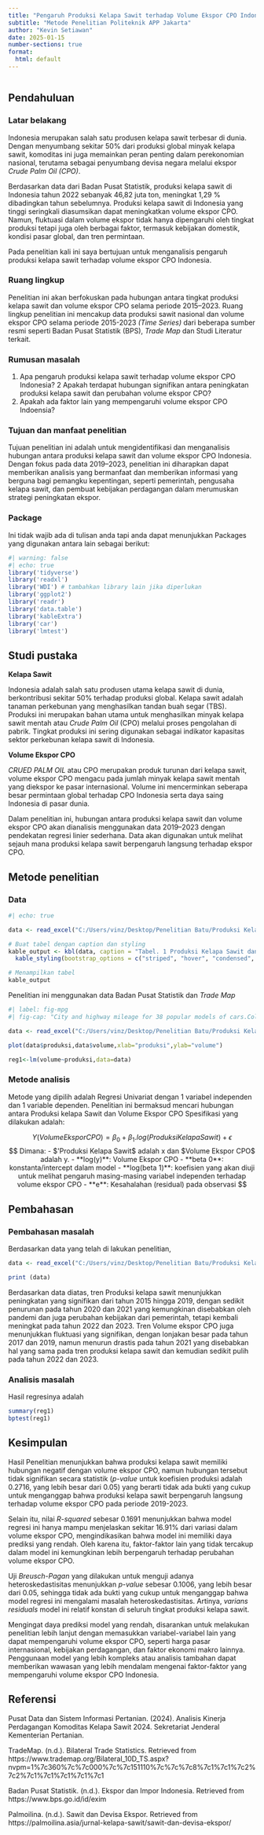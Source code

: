 ---
title: "Pengaruh Produksi Kelapa Sawit terhadap Volume Ekspor CPO Indonesia"
subtitle: "Metode Penelitian Politeknik APP Jakarta"
author: "Kevin Setiawan"
date: 2025-01-15
number-sections: true
format:
  html: default
---

![](Logo_Politeknik_APP.png){alt="" style="display: block; margin: auto;"}


## Pendahuluan

### Latar belakang

Indonesia merupakan salah satu produsen kelapa sawit terbesar di dunia. Dengan menyumbang sekitar 50% dari produksi global minyak kelapa sawit, komoditas ini juga memainkan peran penting dalam perekonomian nasional, terutama sebagai penyumbang devisa negara melalui ekspor *Crude Palm Oil (CPO)*.

Berdasarkan data dari Badan Pusat Statistik, produksi kelapa sawit di Indonesia tahun 2022 sebanyak 46,82 juta ton, meningkat 1,29 % dibadingkan tahun sebelumnya. Produksi kelapa sawit di Indonesia yang tinggi seringkali diasumsikan dapat meningkatkan volume ekspor CPO. Namun, fluktuasi dalam volume ekspor tidak hanya dipengaruhi oleh tingkat produksi tetapi juga oleh berbagai faktor, termasuk kebijakan domestik, kondisi pasar global, dan tren permintaan.

Pada penelitian kali ini saya bertujuan untuk menganalisis pengaruh produksi kelapa sawit terhadap volume ekspor CPO Indonesia.

### Ruang lingkup

Penelitian ini akan berfokuskan pada hubungan antara tingkat produksi kelapa sawit dan volume ekspor CPO selama periode 2015–2023. Ruang lingkup penelitian ini mencakup data produksi sawit nasional dan volume ekspor CPO selama periode 2015-2023 *(Time Series)* dari beberapa sumber resmi seperti Badan Pusat Statistik (BPS), *Trade Map* dan Studi Literatur terkait.

### Rumusan masalah

1.  Apa pengaruh produksi kelapa sawit terhadap volume ekspor CPO Indonesia? 2 Apakah terdapat hubungan signifikan antara peningkatan produksi kelapa sawit dan perubahan volume ekspor CPO?
2.  Apakah ada faktor lain yang mempengaruhi volume ekspor CPO Indoensia?

### Tujuan dan manfaat penelitian

Tujuan penelitian ini adalah untuk mengidentifikasi dan menganalisis hubungan antara produksi kelapa sawit dan volume ekspor CPO Indonesia. Dengan fokus pada data 2019–2023, penelitian ini diharapkan dapat memberikan analisis yang bermanfaat dan memberikan informasi yang berguna bagi pemangku kepentingan, seperti pemerintah, pengusaha kelapa sawit, dan pembuat kebijakan perdagangan dalam merumuskan strategi peningkatan ekspor.

### Package

Ini tidak wajib ada di tulisan anda tapi anda dapat menunjukkan Packages yang digunakan antara lain sebagai berikut:

```{r}
#| warning: false
#| echo: true
library('tidyverse')
library('readxl')
library('WDI') # tambahkan library lain jika diperlukan
library('ggplot2') 
library('readr')
library('data.table')
library('kableExtra')
library('car')
library('lmtest')

```

## Studi pustaka

**Kelapa Sawit**

Indonesia adalah salah satu produsen utama kelapa sawit di dunia, berkontribusi sekitar 50% terhadap produksi global. Kelapa sawit adalah tanaman perkebunan yang menghasilkan tandan buah segar (TBS). Produksi ini merupakan bahan utama untuk menghasilkan minyak kelapa sawit mentah atau *Crude Palm Oil* (CPO) melalui proses pengolahan di pabrik. Tingkat produksi ini sering digunakan sebagai indikator kapasitas sektor perkebunan kelapa sawit di Indonesia.

**Volume Ekspor CPO**

*CRUED PALM OIL* atau CPO merupakan produk turunan dari kelapa sawit, volume ekspor CPO mengacu pada jumlah minyak kelapa sawit mentah yang diekspor ke pasar internasional. Volume ini mencerminkan seberapa besar permintaan global terhadap CPO Indonesia serta daya saing Indonesia di pasar dunia.

Dalam penelitian ini, hubungan antara produksi kelapa sawit dan volume ekspor CPO akan dianalisis menggunakan data 2019–2023 dengan pendekatan regresi linier sederhana. Data akan digunakan untuk melihat sejauh mana produksi kelapa sawit berpengaruh langsung terhadap ekspor CPO.

## Metode penelitian

### Data

```{r}
#| echo: true

data <- read_excel("C:/Users/vinz/Desktop/Penelitian Batu/Produksi Kelapa Sawit dan Volume Ekspor CPO (2019-2023).xlsx", col_names = TRUE)

# Buat tabel dengan caption dan styling
kable_output <- kbl(data, caption = "Tabel. 1 Produksi Kelapa Sawit dan Volume Ekspor CPO (2015-2023) Ton") %>% 
  kable_styling(bootstrap_options = c("striped", "hover", "condensed", "responsive"))

# Menampilkan tabel
kable_output


```

Penelitian ini menggunakan data Badan Pusat Statistik dan *Trade Map*

```{r}
#| label: fig-mpg
#| fig-cap: "City and highway mileage for 38 popular models of cars.Color by number of cylinders"

data <- read_excel("C:/Users/vinz/Desktop/Penelitian Batu/Produksi Kelapa Sawit dan Volume Ekspor CPO (2019-2023).xlsx", col_names = TRUE)

plot(data$produksi,data$volume,xlab="produksi",ylab="volume")

reg1<-lm(volume~produksi,data=data)

```

### Metode analisis

Metode yang dipilih adalah Regresi Univariat dengan 1 variabel independen dan 1 variable dependen. Penelitian ini bermaksud mencari hubungan antara Produksi kelapa Sawit dan Volume Ekspor CPO Spesifikasi yang dilakukan adalah:

$$
Y(VolumeEksporCPO)=\beta_0 + \beta_1. log(ProduksiKelapaSawit)+ \epsilon
$$ $$
Dimana:
- $'Produksi Kelapa Sawit$ adalah x dan $Volume Ekspor CPO$ adalah y.
- **log(y)**: Volume Ekspor CPO
- **beta 0**: konstanta/intercept dalam model
- **log(beta 1)**: koefisien yang akan diuji untuk melihat pengaruh masing-masing variabel independen terhadap volume ekspor CPO 
- **e**: Kesahalahan (residual) pada observasi
$$

## Pembahasan

### Pembahasan masalah

Berdasarkan data yang telah di lakukan penelitian,

```{r}
data <- read_excel("C:/Users/vinz/Desktop/Penelitian Batu/Produksi Kelapa Sawit dan Volume Ekspor CPO (2019-2023).xlsx", col_names = TRUE)

print (data)
```

Berdasarkan data diatas, tren Produksi kelapa sawit menunjukkan peningkatan yang signifikan dari tahun 2015 hingga 2019, dengan sedikit penurunan pada tahun 2020 dan 2021 yang kemungkinan disebabkan oleh pandemi dan juga perubahan kebijakan dari pemerintah, tetapi kembali meningkat pada tahun 2022 dan 2023. Tren Volume ekspor CPO juga menunjukkan fluktuasi yang signifikan, dengan lonjakan besar pada tahun 2017 dan 2019, namun menurun drastis pada tahun 2021 yang disebabkan hal yang sama pada tren produksi kelapa sawit dan kemudian sedikit pulih pada tahun 2022 dan 2023.

### Analisis masalah

Hasil regresinya adalah

```{r}
summary(reg1)
bptest(reg1)

```

## Kesimpulan

Hasil Penelitian menunjukkan bahwa produksi kelapa sawit memiliki hubungan negatif dengan volume ekspor CPO, namun hubungan tersebut tidak signifikan secara statistik (*p-value* untuk koefisien produksi adalah 0.2716, yang lebih besar dari 0.05) yang berarti tidak ada bukti yang cukup untuk menganggap bahwa produksi kelapa sawit berpengaruh langsung terhadap volume ekspor CPO pada periode 2019-2023.

Selain itu, nilai *R-squared* sebesar 0.1691 menunjukkan bahwa model regresi ini hanya mampu menjelaskan sekitar 16.91% dari variasi dalam volume ekspor CPO, mengindikasikan bahwa model ini memiliki daya prediksi yang rendah. Oleh karena itu, faktor-faktor lain yang tidak tercakup dalam model ini kemungkinan lebih berpengaruh terhadap perubahan volume ekspor CPO.

Uji *Breusch-Pagan* yang dilakukan untuk menguji adanya heteroskedastisitas menunjukkan *p-value* sebesar 0.1006, yang lebih besar dari 0.05, sehingga tidak ada bukti yang cukup untuk menganggap bahwa model regresi ini mengalami masalah heteroskedastisitas. Artinya, *varians residuals* model ini relatif konstan di seluruh tingkat produksi kelapa sawit.

Mengingat daya prediksi model yang rendah, disarankan untuk melakukan penelitian lebih lanjut dengan memasukkan variabel-variabel lain yang dapat mempengaruhi volume ekspor CPO, seperti harga pasar internasional, kebijakan perdagangan, dan faktor ekonomi makro lainnya. Penggunaan model yang lebih kompleks atau analisis tambahan dapat memberikan wawasan yang lebih mendalam mengenai faktor-faktor yang mempengaruhi volume ekspor CPO Indonesia.

## Referensi

Pusat Data dan Sistem Informasi Pertanian. (2024). Analisis Kinerja Perdagangan Komoditas Kelapa Sawit 2024. Sekretariat Jenderal Kementerian Pertanian.

TradeMap. (n.d.). Bilateral Trade Statistics. Retrieved from https://www.trademap.org/Bilateral_10D_TS.aspx?nvpm=1%7c360%7c%7c000%7c%7c151110%7c%7c%7c8%7c1%7c1%7c2%7c2%7c1%7c1%7c1%7c1%7c1

Badan Pusat Statistik. (n.d.). Ekspor dan Impor Indonesia. Retrieved from https://www.bps.go.id/id/exim

Palmoilina. (n.d.). Sawit dan Devisa Ekspor. Retrieved from https://palmoilina.asia/jurnal-kelapa-sawit/sawit-dan-devisa-ekspor/
